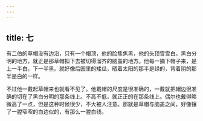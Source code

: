 ```yaml
---
---
---
```

title: 七
---



有二伯的草帽没有边沿，只有一个帽顶，他的脸焦焦黑，他的头顶雪雪白。黑白分明的地方，就正是那草帽扣下去被切得溜齐的脑盖的地方。他每一摘下帽子来，是上一半白，下一半黑。就好像后园里的矮瓜，晒着太阳的那半是绿的，背着阴的那半是白的一样。

不过他一戴起草帽来也就看不见了。他戴帽的尺度是很准确的，一戴就把帽边很准确的切在了黑白分明的那条线上。不高不低，就正正的在那条线上。偶尔也戴得略微高了一点，但是这种时候很少，不大被人注意。那就是草帽与脑盖之间，好像镶了一膛窄窄的白边似的，有那么一膛白线。